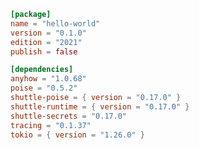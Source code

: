 ```toml Cargo.toml
[package]
name = "hello-world"
version = "0.1.0"
edition = "2021"
publish = false

[dependencies]
anyhow = "1.0.68"
poise = "0.5.2"
shuttle-poise = { version = "0.17.0" }
shuttle-runtime = { version = "0.17.0" }
shuttle-secrets = "0.17.0"
tracing = "0.1.37"
tokio = { version = "1.26.0" }

```
